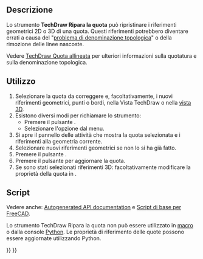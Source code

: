<languages/>

<div class="mw-translate-fuzzy">
{{Docnav/it
|[[TechDraw_LandmarkDimension/it|Quota da punti di riferimento]]
|[[TechDraw_LinkDimension/it|Link alla geometria 3D]]
|[[TechDraw_Workbench/it|TechDraw]]
|IconL=TechDraw_LandmarkDimension.svg
|IconR=TechDraw_LinkDimension.svg
|IconC=Workbench_TechDraw.svg
}}
</div>

{{GuiCommand/it
|Name=TechDraw DimensionRepair
|Name/it=TechDraw Ripara la quota
|MenuLocation=TechDraw → Quotatura → Ripara riferimenti quote
|Workbenches=[[TechDraw_Workbench/it|TechDraw]]
|Version=0.21
|SeeAlso=[[TechDraw_LengthDimension/it|TechDraw Quota allineata]]
}}

<span id="Description"></span>
==Descrizione==

Lo strumento '''TechDraw Ripara la quota''' può ripristinare i riferimenti geometrici 2D o 3D di una quota. Questi riferimenti potrebbero diventare errati a causa del "[[Topological_naming_problem/it|problema di denominazione topologica]]" o della rimozione delle linee nascoste.

Vedere [[TechDraw_LengthDimension/it#Limitazioni|TechDraw Quota allineata]] per ulteriori informazioni sulla quotatura e sulla denominazione topologica.

<span id="Usage"></span>
==Utilizzo==

# Selezionare la quota da correggere e, facoltativamente, i nuovi riferimenti geometrici, punti o bordi, nella Vista TechDraw o nella [[3D_view/it|vista 3D]].
# Esistono diversi modi per richiamare lo strumento:
#* Premere il pulsante {{Button|[[Image:TechDraw_DimensionRepair.svg|16px]] [[TechDraw_DimensionRepair/it|Ripara riferimenti quota]]}}.
#* Selezionare l'opzione {{MenuCommand|TechDraw → Quotatura → [[Image:TechDraw_DimensionRepair.svg|16px]]Ripara riferimenti quota}} dal menu.
# Si apre il pannello delle attività {{MenuCommand|Riparazione quota}} che mostra la quota selezionata e i riferimenti alla geometria corrente.
# Selezionare nuovi riferimenti geometrici se non lo si ha già fatto.
# Premere il pulsante {{Button|Sostituisci i riferimenti con la selezione corrente}}.
# Premere il pulsante {{Button|OK}} per aggiornare la quota.
# Se sono stati selezionati riferimenti 3D: facoltativamente modificare la proprietà {{PropertyData|Measure Type}} della quota in {{Value|True}}.

<span id="Scripting"></span>
==Script==

Vedere anche: [https://freecad.github.io/SourceDoc/ Autogenerated API documentation] e [[FreeCAD_Scripting_Basics/it|Script di base per FreeCAD]].

Lo strumento TechDraw Ripara la quota non può essere utilizzato in [[Macros/it|macro]] o dalla console [[Python/it|Python]]. Le proprietà di riferimento delle quote possono essere aggiornate utilizzando Python.


<div class="mw-translate-fuzzy">
{{Docnav/it
|[[TechDraw_LandmarkDimension/it|Quota da punti di riferimento]]
|[[TechDraw_LinkDimension/it|Link alla geometria 3D]]
|[[TechDraw_Workbench/it|TechDraw]]
|IconL=TechDraw_LandmarkDimension.svg
|IconR=TechDraw_LinkDimension.svg
|IconC=Workbench_TechDraw.svg
}}
</div>

{{TechDraw_Tools_navi{{#translation:}}}}
{{Userdocnavi{{#translation:}}}}